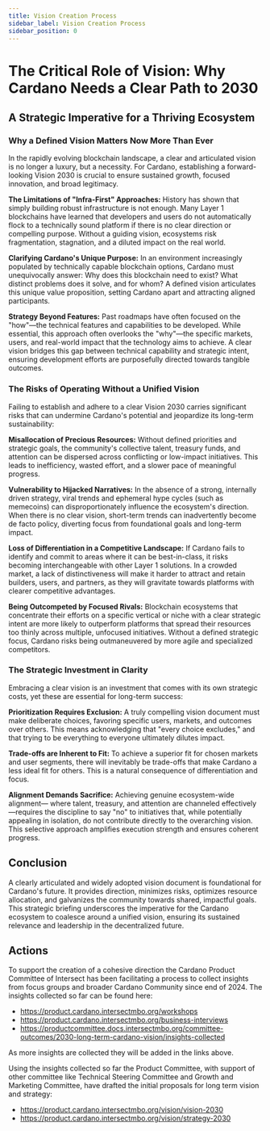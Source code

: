 ```yaml
---
title: Vision Creation Process
sidebar_label: Vision Creation Process
sidebar_position: 0
---
```


# The Critical Role of Vision: Why Cardano Needs a Clear Path to 2030

## A Strategic Imperative for a Thriving Ecosystem

### Why a Defined Vision Matters Now More Than Ever

In the rapidly evolving blockchain landscape, a clear and articulated vision
is no longer a luxury, but a necessity. For Cardano, establishing a
forward-looking Vision 2030 is crucial to ensure sustained growth, focused
innovation, and broad legitimacy.

**The Limitations of "Infra-First" Approaches:** History has shown that
simply building robust infrastructure is not enough. Many Layer 1
blockchains have learned that developers and users do not automatically
flock to a technically sound platform if there is no clear direction
or compelling purpose. Without a guiding vision, ecosystems risk fragmentation,
stagnation, and a diluted impact on the real world.

**Clarifying Cardano's Unique Purpose:** In an environment increasingly
populated by technically capable blockchain options, Cardano must
unequivocally answer: Why does this blockchain need to exist? What
distinct problems does it solve, and for whom? A defined vision articulates
this unique value proposition, setting Cardano apart and attracting aligned
participants.

**Strategy Beyond Features:** Past roadmaps have often focused on the
"how"—the technical features and capabilities to be developed. While
essential, this approach often overlooks the "why"—the specific markets,
users, and real-world impact that the technology aims to achieve. A clear
vision bridges this gap between technical capability and strategic intent,
ensuring development efforts are purposefully directed towards tangible
outcomes.

### The Risks of Operating Without a Unified Vision

Failing to establish and adhere to a clear Vision 2030 carries significant
risks that can undermine Cardano's potential and jeopardize its long-term
sustainability:

**Misallocation of Precious Resources:** Without defined priorities and
strategic goals, the community's collective talent, treasury funds, and
attention can be dispersed across conflicting or low-impact initiatives.
This leads to inefficiency, wasted effort, and a slower pace of meaningful
progress.

**Vulnerability to Hijacked Narratives:** In the absence of a strong,
internally driven strategy, viral trends and ephemeral hype cycles (such
as memecoins) can disproportionately influence the ecosystem's direction.
When there is no clear vision, short-term trends can inadvertently become
de facto policy, diverting focus from foundational goals and long-term
impact.

**Loss of Differentiation in a Competitive Landscape:** If Cardano fails
to identify and commit to areas where it can be best-in-class, it risks
becoming interchangeable with other Layer 1 solutions. In a crowded market,
a lack of distinctiveness will make it harder to attract and retain
builders, users, and partners, as they will gravitate towards platforms
with clearer competitive advantages.

**Being Outcompeted by Focused Rivals:** Blockchain ecosystems that
concentrate their efforts on a specific vertical or niche with a clear
strategic intent are more likely to outperform platforms that spread their
resources too thinly across multiple, unfocused initiatives. Without a
defined strategic focus, Cardano risks being outmaneuvered by more agile
and specialized competitors.

### The Strategic Investment in Clarity

Embracing a clear vision is an investment that comes with its own strategic
costs, yet these are essential for long-term success:

**Prioritization Requires Exclusion:** A truly compelling vision document
must make deliberate choices, favoring specific users, markets, and outcomes
over others. This means acknowledging that "every choice excludes," and that
trying to be everything to everyone ultimately dilutes impact.

**Trade-offs are Inherent to Fit:** To achieve a superior fit for chosen
markets and user segments, there will inevitably be trade-offs that make
Cardano a less ideal fit for others. This is a natural consequence of
differentiation and focus.

**Alignment Demands Sacrifice:** Achieving genuine ecosystem-wide alignment—
where talent, treasury, and attention are channeled effectively—requires
the discipline to say "no" to initiatives that, while potentially appealing
in isolation, do not contribute directly to the overarching vision. This
selective approach amplifies execution strength and ensures coherent progress.

## Conclusion

A clearly articulated and widely adopted vision document is foundational for
Cardano's future. It provides direction, minimizes risks, optimizes resource
allocation, and galvanizes the community towards shared, impactful goals.
This strategic briefing underscores the imperative for the Cardano
ecosystem to coalesce around a unified vision, ensuring its sustained
relevance and leadership in the decentralized future.

## Actions
To support the creation of a cohesive direction the Cardano Product Committee of Intersect has been facilitating a process to collect insights from focus groups and broader Cardano Community since end of 2024. The insights collected so far can be found here:
- https://product.cardano.intersectmbo.org/workshops
- https://product.cardano.intersectmbo.org/business-interviews
- https://productcommittee.docs.intersectmbo.org/committee-outcomes/2030-long-term-cardano-vision/insights-collected

As more insights are collected they will be added in the links above.

Using the insights collected so far the Product Committee, with support of other committee like Technical Steering Committee and Growth and Marketing Committee, have drafted the initial proposals for long term vision and strategy:
- https://product.cardano.intersectmbo.org/vision/vision-2030
- https://product.cardano.intersectmbo.org/vision/strategy-2030

